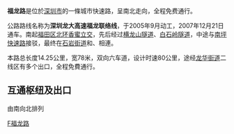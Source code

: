 {{unreferenced|time=2015-11-17T06:14:16+00:00}}
{{Infobox China Road
|路牌类型=Shenzhen
|中文道路名称=福龙路
|道路英文名=Fulong Rd
|图片=S3111，香环立交.jpg
|图片说明=福龙路起点-北环香蜜立交
<!-- 未知參數 |路线编号=S31<sub>11</sub> -->
|道路属性=快速公路
|道路方向=NS
|道路总长度=14.25
|车速限制=
|行车线数量=6
|所在地区={{CHN}}[[广东省|广东省]][[深圳市|深圳市]]
|起点=[[福田区|福田区]][[北环香蜜立交|北环香蜜立交]]
|终点={{China Expwy Name|S31|[[龙大高速公路|龙大高速公路]]|P=Guangdong}}
|道路命名日期=
|命名缘由=福田-龙华
<!-- 未知參數 |公路路线名称=深圳龙大高速福龙联络线 -->
|道路动工日期=2005年9月
|通车日期=2007年12月21日
|路段主要建筑=
}}
'''福龙路'''是位於[[深圳市|深圳市]]的一條城市快速路，呈南北走向，全程免费通行。

公路路线名称为'''深圳龙大高速福龙联络线'''，于2005年9月动工，2007年12月21日通车。南起[[福田区|福田区]][[北环香蜜立交|北环香蜜立交]]，先后经过[[横龙山隧道|横龙山隧道]]、[[白石岭隧道|白石岭隧道]]，中途与[[南坪快速路|南坪快速路]]接驳，最终在[[石岩街道|石岩街道]]和{{China Expwy Name|S31|[[龙大高速公路|龙大高速公路]]|P=Guangdong}}、{{中国省道名|359|P=广东|石观路}}相連。

本路总长度14.25公里，宽78米，双向六车道，设计时速80公里，途经[[龙华街道_(深圳市)|龙华街道]]二线区有多个出口，全程免費通行。

== 互通枢纽及出口 ==
由南向北排列
{{Start expwy exit box|place=1}}
{{Expwy exit item|place=[[深圳市|深圳市]]<br />[[福田区|福田区]]|place rows=2|type=H||name=北环香蜜|dist start=0km|index=|road connection={{中国国道名|107|[[北环大道|北环大道]]}}<br>[[香蜜湖路|香蜜湖路]]<br>[[侨香路|侨香路]]}}
{{Expwy exit item|type=U||name=横龙山隧道|dist start=2km|index=|comment=长2330m}}
{{Expwy exit item|place=[[深圳市|深圳市]]<br />[[南山区|南山区]]|place rows=3|type=H||name=福龙|dist start=3km|index=|highway connection=[[南坪快速路|南坪快速路]]}}
{{Expwy exit item|type=U||name=白石岭隧道|dist start=4km|index=}}
{{Expwy exit item|type=H||name=西丽|dist start=5km|index=|road connection=[[留仙大道|留仙大道]]|comment=[[File:Aiga_railtransportation_inv.svg|20px]] [[深圳北站|深圳北站]]<br/>[[深圳大学城|深圳大学城]]}}
{{Expwy exit item|place=[[深圳市|深圳市]]<br />[[龙华区_(深圳市)|龙华区]]|place rows=3|type=E||name=新区大道|dist start=7km|index=|road connection='''Y018'''[[龙华人民路|龙华人民路]]|comment=}}
{{Expwy exit item|type=E||name=布龙路|dist start=9km|index=|road connection='''Y186'''[[龙华和平路|龙华和平路]]|comment=}}
{{Expwy exit item|type=H|name=龙大|dist start=14.25km|highway connection={{China Expwy Name|S31|[[龙大高速公路|龙大高速公路]]|P=Guangdong}}|road connection={{中国省道名|359|P=广东|[[布龙路|布龙路]]}}}}
{{End expwy exit box|place=1}}

{{深圳市主要道路}}
{{深圳小作品}}
[[Category:深圳道路|F福龙路]]
